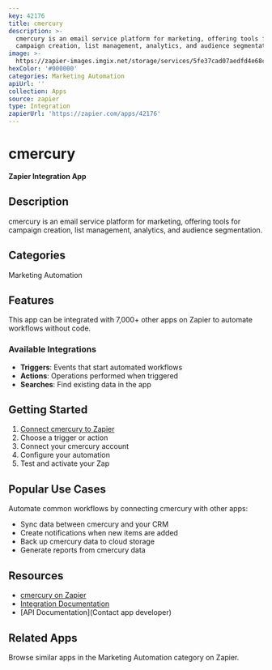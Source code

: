```yaml
---
key: 42176
title: cmercury
description: >-
  cmercury is an email service platform for marketing, offering tools for
  campaign creation, list management, analytics, and audience segmentation.
image: >-
  https://zapier-images.imgix.net/storage/services/5fe37cad07aedfd4e68c7dbbbc92d21c.png?auto=format%2Ccompress&ixlib=python-3.0.0&q=50
hexColor: '#000000'
categories: Marketing Automation
apiUrl: ''
collection: Apps
source: zapier
type: Integration
zapierUrl: 'https://zapier.com/apps/42176'
---
```

# cmercury

**Zapier Integration App**

## Description

cmercury is an email service platform for marketing, offering tools for campaign creation, list management, analytics, and audience segmentation.

## Categories

Marketing Automation

## Features

This app can be integrated with 7,000+ other apps on Zapier to automate workflows without code.

### Available Integrations

- **Triggers**: Events that start automated workflows
- **Actions**: Operations performed when triggered
- **Searches**: Find existing data in the app

## Getting Started

1. [Connect cmercury to Zapier](https://zapier.com/apps/42176)
2. Choose a trigger or action
3. Connect your cmercury account
4. Configure your automation
5. Test and activate your Zap

## Popular Use Cases

Automate common workflows by connecting cmercury with other apps:

- Sync data between cmercury and your CRM
- Create notifications when new items are added
- Back up cmercury data to cloud storage
- Generate reports from cmercury data

## Resources

- [cmercury on Zapier](https://zapier.com/apps/42176)
- [Integration Documentation](https://zapier.com/apps/42176/integrations)
- [API Documentation](Contact app developer)

## Related Apps

Browse similar apps in the Marketing Automation category on Zapier.
